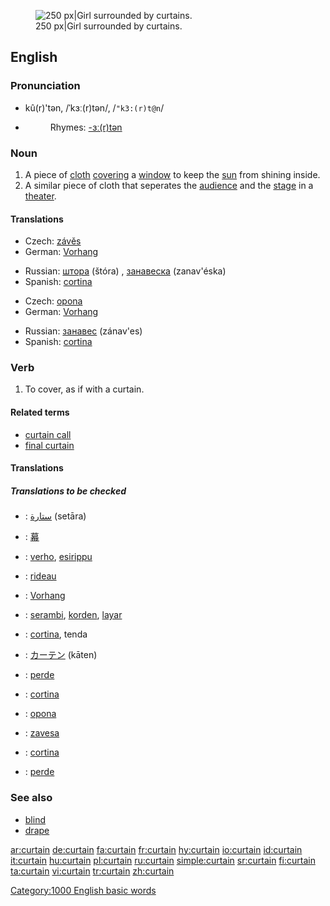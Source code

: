 [[Image:Jan Vermeer van Delft 003.jpg|thumb|right|250 px|Girl surrounded by curtains.]]
==English==

===Pronunciation===
*kû(r)'tən, /ˈkɜː(r)tən/, /<tt>"k3:(r)t@n</tt>/
*{{audio|en-us-curtain.ogg|Audio (US)}}
*:Rhymes: [[Rhymes:English:-ɜː(r)tən|-ɜː(r)tən]]

===Noun===
{{en-noun}}

# A piece of [[cloth]] [[cover]]ing a [[window]] to keep the [[sun]] from shining inside.
# A similar piece of cloth that seperates the [[audience]] and the [[stage]] in a [[theater]].

====Translations====
{{trans-top|piece of cloth covering a window}}
*Czech: [[závěs]] {{m}}
*German: [[Vorhang]] {{m}}
{{trans-mid}}
*Russian: [[штора]] (štóra) {{f}}, [[занавеска]] (zanav'éska) {{f}}
*Spanish: [[cortina]] {{f}}
{{trans-bottom}}

{{trans-top|piece of cloth in a theater}}
*Czech: [[opona]] {{f}}
*German: [[Vorhang]] {{m}}
{{trans-mid}}
*Russian: [[занавес]] (zánav'es) {{m}}
*Spanish: [[cortina]] {{f}}
{{trans-bottom}}

===Verb===
{{en-verb}}

# To cover, as if with a curtain.  

====Related terms====
*[[curtain call]]
*[[final curtain]]

====Translations====
=====Translations to be checked=====
{{checktrans}}

*{{ttbc|Arabic}}: [[ستارة]] (setāra) {{f}}
*{{ttbc|CJKV Characters}}: [[幕]]
*{{ttbc|Finnish}}: [[verho]], [[esirippu]]
*{{ttbc|French}}: [[rideau]] {{m}}
*{{ttbc|German}}: [[Vorhang]] {{m}}
*{{ttbc|Indonesian}}: [[serambi]], [[korden]], [[layar]]
*{{ttbc|Italian}}: [[cortina]], tenda {{f}}
*{{ttbc|Japanese}}: [[カーテン]] (kāten)

*{{ttbc|Kurdish}}: [[perde]] {{f}}
*{{ttbc|Portuguese}}: [[cortina]] {{f}}
*{{ttbc|Slovak}}: [[opona]] {{f}}
*{{ttbc|Slovene}}: [[zavesa]] {{f}}
*{{ttbc|Spanish}}: [[cortina]] {{f}}
*{{ttbc|Turkish}}: [[perde]]

===See also===
*[[blind]]
*[[drape]]

[[Category:1000 English basic words]]

[[ar:curtain]]
[[de:curtain]]
[[fa:curtain]]
[[fr:curtain]]
[[hy:curtain]]
[[io:curtain]]
[[id:curtain]]
[[it:curtain]]
[[hu:curtain]]
[[pl:curtain]]
[[ru:curtain]]
[[simple:curtain]]
[[sr:curtain]]
[[fi:curtain]]
[[ta:curtain]]
[[vi:curtain]]
[[tr:curtain]]
[[zh:curtain]]
